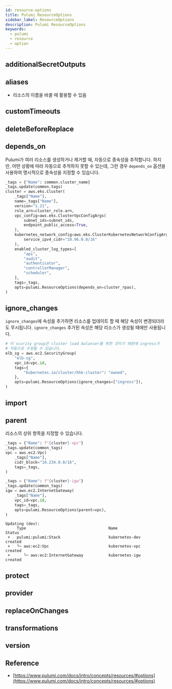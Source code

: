 ```yaml
---
id: resource-options
title: Pulumi ResourceOptions
sidebar_label: ResourceOptions
description: Pulumi ResourceOptions
keywords:
  - pulumi
  - resource
  - option
---
```


## additionalSecretOutputs

## aliases

- 리소스의 이름을 바꿀 때 활용할 수 있음

## customTimeouts

## deleteBeforeReplace

## depends_on

Pulumi가 여러 리소스를 생성하거나 제거할 때, 자동으로 종속성을 추적합니다. 하지만, 어떤 상황에 따라 자동으로 추적하지 못할 수 있는데, 그런 경우 `depends_on` 옵션을 사용하여 명시적으로 종속성을 지정할 수 있습니다.

```python {23}
_tags = {"Name": common.cluster_name}
_tags.update(common.tags)
cluster = aws.eks.Cluster(
    _tags["Name"],
    name=_tags["Name"],
    version="1.21",
    role_arn=cluster_role.arn,
    vpc_config=aws.eks.ClusterVpcConfigArgs(
        subnet_ids=subnet_ids,
        endpoint_public_access=True,
    ),
    kubernetes_network_config=aws.eks.ClusterKubernetesNetworkConfigArgs(
        service_ipv4_cidr="10.96.0.0/16"
    ),
    enabled_cluster_log_types=[
        "api",
        "audit",
        "authenticator",
        "controllerManager",
        "scheduler",
    ],
    tags=_tags,
    opts=pulumi.ResourceOptions(depends_on=cluster_rpas),
)
```

## ignore_changes

`ignore_changes`에 속성을 추가하면 리소스를 업데이트 할 때 해당 속성이 변경되더라도 무시됩니다. `ignore_changes` 추가된 속성은 해당 리소스가 생성될 때에만 사용됩니다.

```python {9}
# 이 scurity group은 cluster load balancer를 위한 것이기 때문에 ingress가
# 자동으로 수정될 수 있습니다.
elb_sg = aws.ec2.SecurityGroup(
    "elb-sg",
    vpc_id=vpc.id,
    tags={
        "kubernetes.io/cluster/hhk-cluster": "owned",
    },
    opts=pulumi.ResourceOptions(ignore_changes=["ingress"]),
)
```

## import

## parent

리소스의 상위 항목을 지정할 수 있습니다.

```python {15}
_tags = {"Name": f"{cluster}-vpc"}
_tags.update(common_tags)
vpc = aws.ec2.Vpc(
    _tags["Name"],
    cidr_block="10.234.0.0/16",
    tags=_tags,
)

_tags = {"Name": f"{cluster}-igw"}
_tags.update(common_tags)
igw = aws.ec2.InternetGateway(
    _tags["Name"],
    vpc_id=vpc.id,
    tags=_tags,
    opts=pulumi.ResourceOptions(parent=vpc),
)
```

```shell
Updating (dev):
     Type                                    Name                                Status
 +   pulumi:pulumi:Stack                     kubernetes-dev                      created
 +   └─ aws:ec2:Vpc                          kubernetes-vpc                      created
 +      └─ aws:ec2:InternetGateway           kubernetes-igw                      created
```

## protect

## provider

## replaceOnChanges

## transformations

## version

## Reference

- [https://www.pulumi.com/docs/intro/concepts/resources/#options](https://www.pulumi.com/docs/intro/concepts/resources/#options)
